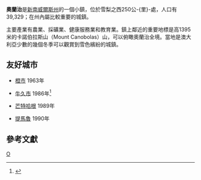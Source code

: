 {{noteTA
|G1=地名
}}
{{Infobox Australian Place | type = city
| name     = {{Nowrap|奧蘭治（橙鎮）}}
| state    = nsw
| image    =
| caption  = 奧蘭治在新南威爾斯州的地理位置
| lga      = 奧蘭治市
| postcode = 2800
| pop           = 40075 
| pop_footnotes = （2015年6月估計）<ref name=ABSSUA>{{cite web|title=3218.0 – Regional Population Growth, Australia, 2014-15: Population Estimates by Significant Urban Area, 2005 to 2015|url=http://www.abs.gov.au/AUSSTATS/abs@.nsf/DetailsPage/3218.02014-15|website=Australian Bureau of Statistics|publisher=Australian Bureau of Statistics|date=2016-03-30|accessdate=2016-09-12|archive-date=2016-09-08|archive-url=https://web.archive.org/web/20160908050610/http://www.abs.gov.au/AUSSTATS/abs@.nsf/DetailsPage/3218.02014-15|dead-url=no}}</ref>
| latd     = 33 | latm     = 17 | lats     = 0
| longd   = 149 | longm    = 06 | longs    = 0
| pushpin_map_caption = 在新南威爾斯州的位置
| est      = 1846年
| elevation= 863.2
| maxtemp  = 18.3  
| mintemp  = 5.9
| rainfall = 826.0 
| fedgov=[[卡萊_(澳大利亞國會選區)|卡萊]]
| stategov=奧蘭治
| dist1    = 250
| location1= [[雪梨|雪梨]]
}}

'''奧蘭治'''是[[新南威爾斯州|新南威爾斯州]]的一個小鎮，位於雪梨之西250公-{里}-處，人口有39,329；在州內屬比較重要的城鎮。

主要產業有農業、採礦業、健康服務業和教育業。鎮上鄰近的重要地標是高1395米的卡諾伯拉斯山（Mount Canobolas）山，可以俯瞰奧蘭治全境。當地是澳大利亞少數的幾個冬季可以觀賞到雪色繽紛的城鎮。

==友好城市==
* {{USA}}[[橙市_(加利福尼亞州)|橙市]] 1963年
* {{JPN}}[[牛久市|牛久市]] 1986年<ref>{{Cite web|title=姉妹提携データ - CLAIR（クレア）一般財団法人自治体国際化協会|url=http://www.clair.or.jp/j/exchange/shimai/data/detail/331|accessdate=2019-10-16|author=|date=|format=|work=www.clair.or.jp|publisher=|language=ja|archive-date=2020-08-04|archive-url=https://web.archive.org/web/20200804144039/http://www.clair.or.jp/j/exchange/shimai/data/detail/331|dead-url=no}}</ref>
* {{PNG}}[[芒特哈根|芒特哈根]] 1989年
* {{NZL}}[[提馬魯|提馬魯]] 1990年

==參考文獻==
{{Reflist}}

{{Authority control}}
{{oceania-geo-stub}}

[[Category:新南威爾士州城市|O]]